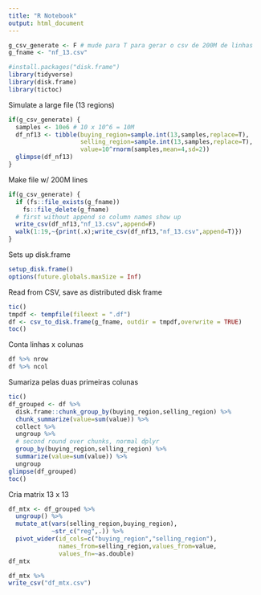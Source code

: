 ```yaml
---
title: "R Notebook"
output: html_document
---
```


```r
g_csv_generate <- F # mude para T para gerar o csv de 200M de linhas
g_fname <- "nf_13.csv"
```

```r
#install.packages("disk.frame")
library(tidyverse)
library(disk.frame)
library(tictoc)
```

Simulate a large file (13 regions)

```r
if(g_csv_generate) {
  samples <- 10e6 # 10 x 10^6 = 10M
  df_nf13 <- tibble(buying_region=sample.int(13,samples,replace=T),
                    selling_region=sample.int(13,samples,replace=T),
                    value=10^rnorm(samples,mean=4,sd=2))
  glimpse(df_nf13)
}
```

Make file w/ 200M lines

```r
if(g_csv_generate) {
  if (fs::file_exists(g_fname))
    fs::file_delete(g_fname)
  # first without append so column names show up
  write_csv(df_nf13,"nf_13.csv",append=F)
  walk(1:19,~{print(.x);write_csv(df_nf13,"nf_13.csv",append=T)})
}
```

Sets up disk.frame

```r
setup_disk.frame()
options(future.globals.maxSize = Inf)
```

Read from CSV, save as distributed disk frame

```r
tic()
tmpdf <- tempfile(fileext = ".df")
df <- csv_to_disk.frame(g_fname, outdir = tmpdf,overwrite = TRUE)
toc()
```
Conta linhas x colunas

```r
df %>% nrow
df %>% ncol
```

Sumariza pelas duas primeiras colunas 

```r
tic()
df_grouped <- df %>%
  disk.frame::chunk_group_by(buying_region,selling_region) %>%
  chunk_summarize(value=sum(value)) %>%
  collect %>% 
  ungroup %>%
  # second round over chunks, normal dplyr
  group_by(buying_region,selling_region) %>%
  summarize(value=sum(value)) %>%
  ungroup
glimpse(df_grouped)
toc()
```

Cria matrix 13 x 13

```r
df_mtx <- df_grouped %>%
  ungroup() %>%
  mutate_at(vars(selling_region,buying_region),
            ~str_c("reg",.)) %>%
  pivot_wider(id_cols=c("buying_region","selling_region"),
              names_from=selling_region,values_from=value,
              values_fn=~as.double)
df_mtx
```
```r
df_mtx %>% 
write_csv("df_mtx.csv")
```



